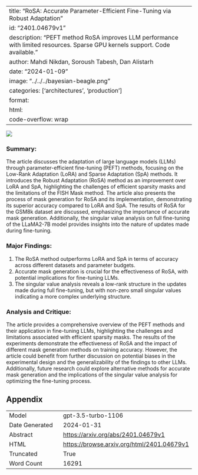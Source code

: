 
---
title: "RoSA: Accurate Parameter-Efficient Fine-Tuning via Robust Adaptation"
id: "2401.04679v1"
description: "PEFT method RoSA improves LLM performance with limited resources. Sparse GPU kernels support. Code available."
author: Mahdi Nikdan, Soroush Tabesh, Dan Alistarh
date: "2024-01-09"
image: "../../../bayesian-beagle.png"
categories: ['architectures', 'production']
format:
  html:
    code-overflow: wrap
---

![](None)

### Summary:

The article discusses the adaptation of large language models (LLMs) through parameter-efficient fine-tuning (PEFT) methods, focusing on the Low-Rank Adaptation (LoRA) and Sparse Adaptation (SpA) methods. It introduces the Robust Adaptation (RoSA) method as an improvement over LoRA and SpA, highlighting the challenges of efficient sparsity masks and the limitations of the FISH Mask method. The article also presents the process of mask generation for RoSA and its implementation, demonstrating its superior accuracy compared to LoRA and SpA. The results of RoSA for the GSM8k dataset are discussed, emphasizing the importance of accurate mask generation. Additionally, the singular value analysis on full fine-tuning of the LLaMA2-7B model provides insights into the nature of updates made during fine-tuning.

### Major Findings:
1. The RoSA method outperforms LoRA and SpA in terms of accuracy across different datasets and parameter budgets.
2. Accurate mask generation is crucial for the effectiveness of RoSA, with potential implications for fine-tuning LLMs.
3. The singular value analysis reveals a low-rank structure in the updates made during full fine-tuning, but with non-zero small singular values indicating a more complex underlying structure.

### Analysis and Critique:
The article provides a comprehensive overview of the PEFT methods and their application in fine-tuning LLMs, highlighting the challenges and limitations associated with efficient sparsity masks. The results of the experiments demonstrate the effectiveness of RoSA and the impact of different mask generation methods on training accuracy. However, the article could benefit from further discussion on potential biases in the experimental design and the generalizability of the findings to other LLMs. Additionally, future research could explore alternative methods for accurate mask generation and the implications of the singular value analysis for optimizing the fine-tuning process.

## Appendix

|          |          |
|----------|----------|
| Model     | gpt-3.5-turbo-1106       |
| Date Generated     | 2024-01-31       |
| Abstract | [https://arxiv.org/abs/2401.04679v1](https://arxiv.org/abs/2401.04679v1)        |
| HTML     | [https://browse.arxiv.org/html/2401.04679v1](https://browse.arxiv.org/html/2401.04679v1)       |
| Truncated       | True       |
| Word Count       | 16291       |